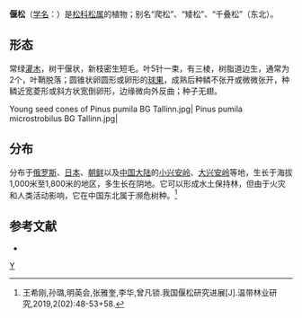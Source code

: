 {{Speciesbox
| image2 = Pinus pumila1.JPG|image=Pinus pumila0.jpg
| status = LC
| status_system = IUCN3.1
| status_ref = <ref name="iucn status 19 November 2021">{{cite iucn |author=Farjon, A. |date=2013 |title=''Pinus pumila'' |volume=2013 |page=e.T42405A2977712 |doi=10.2305/IUCN.UK.2013-1.RLTS.T42405A2977712.en |access-date=19 November 2021}}</ref>
| display_parents = 3
| genus = Pinus
| parent = Pinus subsect. Strobus
| species = pumila
| authority = ([[Peter_Simon_Pallas|Pall.]]) [[Regel|Regel]]<ref name=WCSP>{{WCSP | 380284 | accessdate = 29 December 2017}}</ref>
| synonyms =
* ''Pinus cembra'' subsp. ''pumila'' {{Au|(Pall.) Endl.}}
* ''Pinus cembra'' var. ''pumila'' {{Au|Pall.}}
* ''Pinus cembra'' var. ''pygmaea'' {{Au|Loudon}}
* ''Pinus nana'' {{Au|Lemée & H.Lév.}}
* ''Pinus pumila'' var. ''mongolica'' {{Au|Nakai}}
* ''Pinus pumila'' f. ''auriamentata'' {{Au|Y.N.Lee}}
| synonyms_ref = <ref name=WCSP/>
}}
'''偃松'''（[[学名|学名]]：{{lang|la|''Pinus pumila''}}）是[[松科|松科]][[松属|松属]]的植物；别名“爬松”、“矮松”、“千叠松”（东北）。

== 形态 ==
常绿[[灌木|灌木]]，树干偃状，新枝密生短毛。叶5针一束，有三棱，树脂道边生，通常为2个，叶鞘脱落；圆锥状卵圆形或卵形的[[球果|球果]]，成熟后种鳞不张开或微微张开，种鳞近宽菱形或斜方状宽倒卵形，边缘微向外反曲；种子无翅。

<gallery>
Young seed cones of Pinus pumila BG Tallinn.jpg|
Pinus pumila microstrobilus BG Tallinn.jpg|
</gallery>

== 分布 ==
分布于[[俄罗斯|俄罗斯]]、[[日本|日本]]、[[朝鲜|朝鲜]]以及[[中国大陆|中国大陆]]的[[小兴安岭|小兴安岭]]、[[大兴安岭|大兴安岭]]等地，生长于海拔1,000米至1,800米的地区，多生长在阴地。它可以形成水土保持林，但由于火灾和人类活动影响，它在中国东北属于濒危树种。<ref>王希刚,孙璐,明英会,张雅奎,李华,曾凡锁.我国偃松研究进展[J].温带林业研究,2019,2(02):48-53+58.</ref>
==参考文献==
{{reflist}}
* {{cite web| url =http://www.bioinfo.cn/db05/KmzwSpecies.php?action=view&id=16936| title =偃松| work =《中国高等植物数据库全库》| publisher =中国科学院微生物研究所| author =昆明植物研究所| accessdate =2009-02-25| archive-date =2018-06-28| archive-url =https://web.archive.org/web/20180628204035/http://www.bioinfo.cn/db05/KmzwSpecies.php?action=view| dead-url =yes}}

{{Taxonbar|from=Q243964}}

[[Category:松属|Y]]